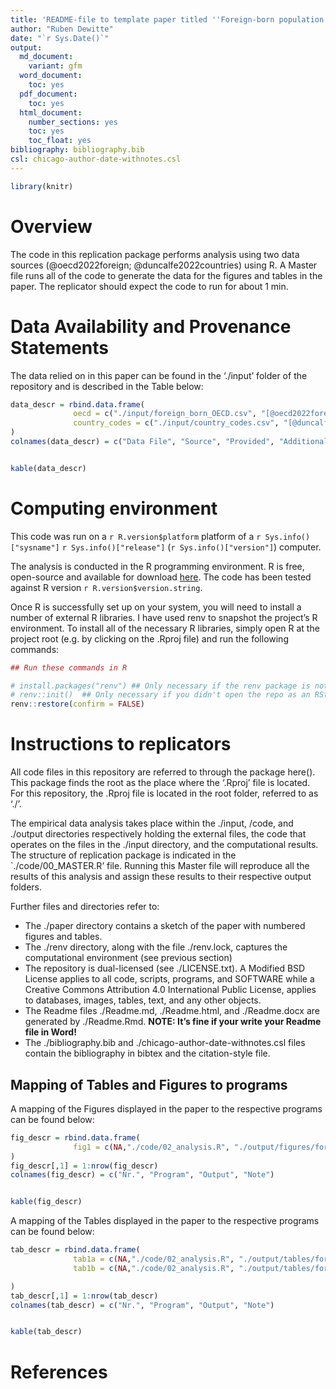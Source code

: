 ```yaml
---
title: 'README-file to template paper titled ''Foreign-born population in European Countries'' by Ruben Dewitte'
author: "Ruben Dewitte"
date: "`r Sys.Date()`"
output:
  md_document:
    variant: gfm
  word_document:
    toc: yes
  pdf_document: 
    toc: yes
  html_document:
    number_sections: yes
    toc: yes
    toc_float: yes
bibliography: bibliography.bib  
csl: chicago-author-date-withnotes.csl
---
```


```r
library(knitr)
```

# Overview

The code in this replication package performs analysis using two data sources (@oecd2022foreign; @duncalfe2022countries) using R. A Master file runs all of the code to generate the data for the figures and tables in the paper. The replicator should expect the code to run for about 1 min.

# Data Availability and Provenance Statements

The data relied on in this paper can be found in the './input' folder of the repository and is described in the Table below:

```r


data_descr = rbind.data.frame(
              oecd = c("./input/foreign_born_OECD.csv", "[@oecd2022foreign]", "yes", "The foreign-born population covers all people who have ever migrated from their country of birth to their current country of residence. The foreign-born population data shown here include people born abroad as nationals of their current country of residence. The difference across countries between the size of the foreign-born population and that of the foreign population depends on the rules governing the acquisition of citizenship in each country. This indicator is measured as a percentage of population."),
              country_codes = c("./input/country_codes.csv", "[@duncalfe2022countries]", "yes", "ISO-3166 Country and Dependent Territories Lists with UN Regional Codes")
)
colnames(data_descr) = c("Data File", "Source", "Provided", "Additional information")


kable(data_descr)
```

# Computing environment

This code was run on a `r R.version$platform` platform of a `r Sys.info()["sysname"]` `r Sys.info()["release"]` (`r Sys.info()["version"]`) computer. 

The analysis is conducted in the R programming environment. R is free, open-source and available for download [here](https://www.r-project.org/). The code has been tested against R version `r R.version$version.string`.

Once R is successfully set up on your system, you will need to install a number of external R libraries. I have used renv to snapshot the project’s R environment. To install all of the necessary R libraries, simply open R at the project root (e.g. by clicking on the .Rproj file) and run the following commands:

```r
## Run these commands in R

# install.packages("renv") ## Only necessary if the renv package is not yet installed on your computer
# renv::init()  ## Only necessary if you didn't open the repo as an RStudio project
renv::restore(confirm = FALSE)
```

# Instructions to replicators

All code files in this repository are referred to through the package here(). This package finds the root as the place where the '.Rproj' file is located. For this repository, the .Rproj file is located in the root folder, referred to as './'. 

The empirical data analysis takes place within the ./input, /code, and ./output directories respectively holding the external files, the code that operates on the files in the ./input directory, and the computational results. The structure of replication package is indicated in the `./code/00_MASTER.R' file. Running this Master file will reproduce all the results of this analysis and assign these results to their respective output folders.

Further files and directories refer to: 

- The ./paper directory contains a sketch of the paper with numbered figures and tables.
- The ./renv directory, along with the file ./renv.lock, captures the computational environment (see previous section)
- The repository is dual-licensed (see ./LICENSE.txt). A Modified BSD License applies to all code, scripts, programs, and SOFTWARE while a Creative Commons Attribution 4.0 International Public License, applies to databases, images, tables, text, and any other objects.
- The Readme files ./Readme.md, ./Readme.html, and ./Readme.docx are generated by ./Readme.Rmd. **NOTE: It's fine if your write your Readme file in Word!**
- The ./bibliography.bib and ./chicago-author-date-withnotes.csl files contain the bibliography in bibtex and the citation-style file.


## Mapping of Tables and Figures to programs

A mapping of the Figures displayed in the paper to the respective programs can be found below: 

```r
fig_descr = rbind.data.frame(
              fig1 = c(NA,"./code/02_analysis.R", "./output/figures/foreign_born.png"," ")
)
fig_descr[,1] = 1:nrow(fig_descr)
colnames(fig_descr) = c("Nr.", "Program", "Output", "Note")


kable(fig_descr)
```

A mapping of the Tables displayed in the paper to the respective programs can be found below: 

```r
tab_descr = rbind.data.frame(
              tab1a = c(NA,"./code/02_analysis.R", "./output/tables/foreign_born.tex"," "),
              tab1b = c(NA,"./code/02_analysis.R", "./output/tables/foreign_born.docx"," ")

)
tab_descr[,1] = 1:nrow(tab_descr)
colnames(tab_descr) = c("Nr.", "Program", "Output", "Note")


kable(tab_descr)
```

# References


  
